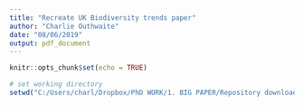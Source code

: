 ```yaml
---
title: "Recreate UK Biodiversity trends paper"
author: "Charlie Outhwaite"
date: "08/06/2019"
output: pdf_document
---
```


```r
knitr::opts_chunk$set(echo = TRUE)
```



```r


# set working directory
setwd("C:/Users/charl/Dropbox/PhD WORK/1. BIG PAPER/Repository download")



```
